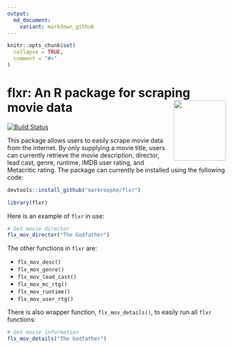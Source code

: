 ---
output:
  md_document:
    variant: markdown_github
---

```{r echo = FALSE}
knitr::opts_chunk$set(
  collapse = TRUE,
  comment = "#>"
)
```

# flxr: An R package for scraping movie data <img src="tools/flxr.png" align="right" width="120" height="139" />

[![Build Status](https://travis-ci.org/markroepke/flxr.svg?branch=master)](https://travis-ci.org/markroepke/flxr)

This package allows users to easily scrape movie data from the internet. By only supplying a movie title, users can currently retrieve the movie description, director, lead cast, genre, runtime, IMDB user rating, and Metacritic rating. The package can currently be installed using the following code:

```{r eval = FALSE}
devtools::install_github("markroepke/flxr")
```

```{r echo = FALSE}
library(flxr)
```

Here is an example of `flxr` in use:

```{r}
# Get movie director
flx_mov_director("The Godfather")
```

The other functions in `flxr` are:

* `flx_mov_desc()`
* `flx_mov_genre()`
* `flx_mov_lead_cast()`
* `flx_mov_mc_rtg()`
* `flx_mov_runtime()`
* `flx_mov_user_rtg()`

There is also wrapper function, `flx_mov_details()`, to easily run all `flxr` functions:

```{r}
# Get movie information
flx_mov_details("The Godfather")
```
